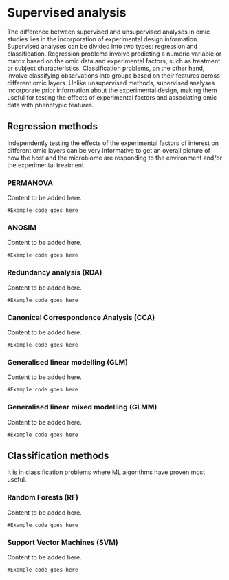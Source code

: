 # Supervised analysis

The difference between supervised and unsupervised analyses in omic studies lies in the incorporation of experimental design information. Supervised analyses can be divided into two types: regression and classification. Regression problems involve predicting a numeric variable or matrix based on the omic data and experimental factors, such as treatment or subject characteristics. Classification problems, on the other hand, involve classifying observations into groups based on their features across different omic layers. Unlike unsupervised methods, supervised analyses incorporate prior information about the experimental design, making them useful for testing the effects of experimental factors and associating omic data with phenotypic features.

## Regression methods {#regression-methods}

Independently testing the effects of the experimental factors of interest on different omic layers can be very informative to get an overall picture of how the host and the microbiome are responding to the environment and/or the experimental treatment.

### PERMANOVA {#permanova}

Content to be added here.

```
#Example code goes here
```

### ANOSIM {#anosim}

Content to be added here.

```
#Example code goes here
```

### Redundancy analysis (RDA) {#redundancy-analysis}

Content to be added here.

```
#Example code goes here
```

### Canonical Correspondence Analysis (CCA) {#canonical-correspondence-analysis}

Content to be added here.

```
#Example code goes here
```

### Generalised linear modelling (GLM) {#generalised-linear-modelling}

Content to be added here.

```
#Example code goes here
```

### Generalised linear mixed modelling (GLMM) {#generalised-linear-mixed-modelling}

Content to be added here.

```
#Example code goes here
```

## Classification methods {#classification-methods}

It is in classification problems where ML algorithms have proven most useful.

### Random Forests (RF) {#random-forests}

Content to be added here.

```
#Example code goes here
```

### Support Vector Machines (SVM) {#support-vector-machines}

Content to be added here.

```
#Example code goes here
```
